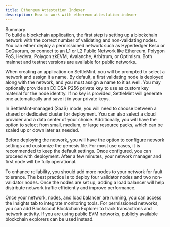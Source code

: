 ```yaml
---
title: Ethereum Attestation Indexer
description: How to work with ethereum attestation indexer
---
```



<div style={{
  backgroundColor: "#e1eafd", 
  color: "#356fee", 
  padding: "0.5px 10px 10px 10px",
  borderRadius: "10px", 
  fontSize: "18px", 
  fontWeight: "bold",
  lineHeight: "1.2",
  textAlign: "left"
}}>
  Summary  
  <div style={{ fontSize: "16px", fontWeight: "normal", marginTop: "5px" }}>
To build a blockchain application, the first step is setting up a blockchain network with the correct number of validating and non-validating nodes. You can either deploy a permissioned network such as Hyperledger Besu or GoQuorum, or connect to an L1 or L2 Public Network like Ethereum, Polygon PoS, Hedera, Polygon zkEVM, Avalanche, Arbitrum, or Optimism. Both mainnet and testnet versions are available for public networks.

When creating an application on SettleMint, you will be prompted to select a network and assign it a name. By default, a first validating node is deployed along with the network, and you must assign a name to it as well. You may optionally provide an EC DSA P256 private key to use as custom key material for the node identity. If no key is provided, SettleMint will generate one automatically and save it in your private keys.

In SettleMint-managed (SaaS) mode, you will need to choose between a shared or dedicated cluster for deployment. You can also select a cloud provider and a data center of your choice. Additionally, you will have the option to select from small, medium, or large resource packs, which can be scaled up or down later as needed.

Before deploying the network, you will have the option to configure network settings and customize the genesis file. For most use cases, it is recommended to keep the default settings. Once configured, you can proceed with deployment. After a few minutes, your network manager and first node will be fully operational.

To enhance reliability, you should add more nodes to your network for fault tolerance. The best practice is to deploy four validator nodes and two non-validator nodes. Once the nodes are set up, adding a load balancer will help distribute network traffic efficiently and improve performance.

Once your network, nodes, and load balancer are running, you can access the Insights tab to integrate monitoring tools. For permissioned networks, you can add Blockscout Blockchain Explorer to track transactions and network activity. If you are using public EVM networks, publicly available blockchain explorers can be used instead.

</div>
</div>

